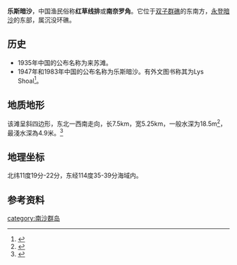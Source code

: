 {{Infobox Disputed Islands
| plural = yes
| name             =樂斯暗沙
| image name       =Lys Shoal & Trident Shoal, Spratly Islands.png 
| image caption    =乐斯暗沙及[[永登暗沙|永登暗沙]]
| image size       = 
| locator map      ={{Location map+|Spratly Islands|float=center|width=300|caption=樂斯暗沙的位置 
|places=
{{location map~ |Spratly Islands|marksize=6 |lat=11.31666 |long=114.583333
|label='''樂斯暗沙
''' |position=bottom}}
}}
| map_custom       = yes
| native name      = {{lang|tl|Tatlong-tulis}}
| native name link = 他加祿語
| other_names         =Lys Shoal 
| location         = [[南海|南海]]
| coordinates      = {{Coord|11|19|N|114|35|E|display=inline,title}}
| archipelago      = [[南沙群岛|南沙群岛]]
| total islands    = 
| major islands    = 
| area             =
| length           =7.5公里
| width            =5.25公里
| coastline        =
| highest mount    =-4.9米 
| elevation        =
| country 1 claim                 = {{ROC}}
| country 1 claim divisions title = 區
| country 1 claim divisions       = [[高雄市|高雄市]][[旗津區|旗津區]]
| country claim                 = {{PRC}}
| country claim divisions title = [[地級市|地級市]]
| country claim divisions       = [[海南省|海南省]][[三沙市|三沙市]]
| country 2 claim                       = {{PHL}}
| country 2 claim divisions title   = 市
| country 2 claim divisions         =  [[民马罗巴区|民马罗巴区]][[巴拉望省|巴拉望省]][[卡拉扬市|卡拉扬市]]
| country 3 claim                 = {{VNM}}
| country 3 claim divisions title = 县
| country 3 claim divisions       = [[慶和省|慶和省]][[长沙岛县|长沙岛县]]
| population       = 
| population as of = 
| density          = 
| ethnic groups    = 
| additional info  =
}} 
'''乐斯暗沙'''，中国渔民俗称'''红草线排'''或'''南奈罗角'''。它位于[[双子群礁|双子群礁]]的东南方，[[永登暗沙|永登暗沙]]的东部，属沉没环礁。

== 历史 ==
*1935年中国的公布名称为来苏滩。
*1947年和1983年中国的公布名称为乐斯暗沙。有外文图书称其为Lys Shoal<ref>{{cite book|title=《南海诸岛地名资料汇编》 |author=广东地名委员会 |publisher=广东地图出版社 |date=1987-03-01 |isbn=805220239 |pages=55页|chapter=}}</ref>。
== 地质地形 ==
该滩呈斜四边形，东北一西南走向，长7.5km，宽5.25km，一般水深为18.5m<ref>{{cite book | title=《南沙群岛空间融合信息分析与示警：群礁发育、军事区位、警示系统》 | publisher=海洋出版社 | author=高俊国,刘宝银 | year=2009 | pages=80| isbn=9787502773083}}</ref>，最淺水深為4.9米。<ref>{{Cite journal|title=A Geographical Description of the Spratly Islands and an Account of Hydrographic Surveys Amongst Those Islands|author=David Hancox, Victor Prescott|url=https://www.dur.ac.uk/ibru/publications/download/?id=229|journal=Maritime Briefing|issue=6|doi=|others=|year=1995|volume=1|page=5|pmid=|access-date=2018-08-01|archive-date=2018-02-18|archive-url=https://web.archive.org/web/20180218210954/https://www.dur.ac.uk/ibru/publications/download/?id=229|dead-url=no}}</ref>

== 地理坐标 ==
北纬11度19分-22分，东经114度35-39分海域内。
== 参考资料 ==
{{reflist}}
{{南海诸岛}}

[[category:南沙群岛|category:南沙群岛]]